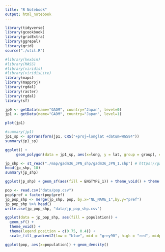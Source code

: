 ```yaml
---
title: "R Notebook"
output: html_notebook
---
```


```r
library(tidyverse)
library(gcookbook)
library(gridExtra)
library(ggrepel)
library(grid)
source("./util.R")

#library(hexbin)
#library(MASS)
#library(viridis)
#library(viridisLite)
library(maps)
library(mapproj)
library(rgdal)
library(raster)
library(rgdal)
library(sf)

```

```r
jp0 <- getData(name="GADM", country="Japan", level=0)
jp1 <- getData(name="GADM", country="Japan", level=1)
```
```r
plot(jp1)
```

```r
#summary(jp1)
jp1_sp <- spTransform(jp1, CRS("+proj=longlat +datum=WGS84"))
summary(jp1_sp)
```

```r
ggplot() +
     geom_polygon(data = jp1_sp, aes(x=long, y = lat, group = group), color = "black", fill = "white")
```



```r
jp_shp <- st_read("./map/gadm36_JPN_shp/gadm36_JPN_1.shp") # https://gadm.org/download_country_v3.html downlaod Shapefile
head(jp_shp, 10)
summary(jp_shp)
```

```r
ggplot(jp_shp) + geom_sf(aes(fill = ENGTYPE_1)) + theme_void() + theme(legend.position = c(0.75, 0.4))
```

```r
pop <- read.csv("data/pop.csv")
pop$pref = factor(pop$pref)
jp_pop_shp <- merge(jp_shp, pop, by.x="NL_NAME_1",by.y="pref")
jp_pop_shp %>% head()
write.csv(jp_pop_shp, "data/jp_pop_shp.csv")
```

```r
ggplot(data = jp_pop_shp, aes(fill = population)) + 
  geom_sf() + 
  theme_void() + 
  theme(legend.position = c(0.75, 0.4)) + 
  scale_fill_gradient2(low = "blue", mid = "grey90", high = "red", midpoint = 7000)
```

```r
ggplot(pop, aes(x=population)) + geom_density()
```

